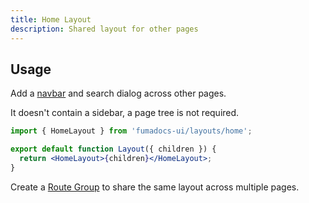 ```yaml
---
title: Home Layout
description: Shared layout for other pages
---
```



## Usage

Add a [navbar](/docs/ui/blocks/navbar) and search dialog across other pages.

It doesn't contain a sidebar, a page tree is not required.

```jsx
import { HomeLayout } from 'fumadocs-ui/layouts/home';

export default function Layout({ children }) {
  return <HomeLayout>{children}</HomeLayout>;
}
```

Create a [Route Group](https://nextjs.org/docs/app/building-your-application/routing/route-groups) to share the same layout across multiple pages.

<Files>
  <Folder name="(home)" defaultOpen>
    <File name="page.tsx" />
    <File name="layout.tsx" />
  </Folder>
  <Folder name="/docs">
    <Folder name={'[[..slugs]]'}>
      <File name="page.tsx" />
    </Folder>
    <File name="layout.tsx" />
  </Folder>
</Files>
